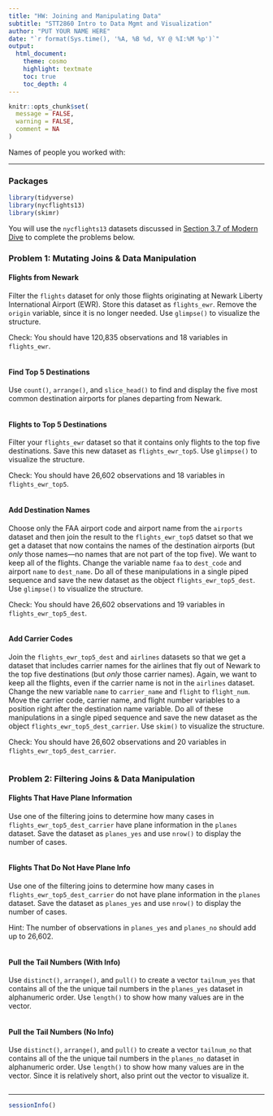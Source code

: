 ```yaml
---
title: "HW: Joining and Manipulating Data"
subtitle: "STT2860 Intro to Data Mgmt and Visualization" 
author: "PUT YOUR NAME HERE"
date: "`r format(Sys.time(), '%A, %B %d, %Y @ %I:%M %p')`"
output: 
  html_document: 
    theme: cosmo
    highlight: textmate
    toc: true
    toc_depth: 4
---
```


```r
knitr::opts_chunk$set(
  message = FALSE,
  warning = FALSE,
  comment = NA
)
```

Names of people you worked with: 

***

### Packages

```r
library(tidyverse)
library(nycflights13)
library(skimr)
```

You will use the `nycflights13` datasets discussed in [Section 3.7 of Modern Dive](https://moderndive.com/3-wrangling.html#joins) to complete the problems below.

### Problem 1: Mutating Joins & Data Manipulation

#### Flights from Newark

Filter the `flights` dataset for only those flights originating at Newark Liberty International Airport (EWR). Store this dataset as `flights_ewr`. Remove the `origin` variable, since it is no longer needed. Use `glimpse()` to visualize the structure.

Check: You should have 120,835 observations and 18 variables in `flights_ewr`.

```r

```

#### Find Top 5 Destinations

Use `count()`, `arrange()`, and `slice_head()` to find and display the five most common destination airports for planes departing from Newark.

```r

```

#### Flights to Top 5 Destinations

Filter your `flights_ewr` dataset so that it contains only flights to the top five destinations. Save this new dataset as `flights_ewr_top5`. Use `glimpse()` to visualize the structure.

Check: You should have 26,602 observations and 18 variables in `flights_ewr_top5`.

```r

```

#### Add Destination Names

Choose only the FAA airport code and airport name from the `airports` dataset and then join the result to the `flights_ewr_top5` datset so that we get a dataset that now contains the names of the destination airports (but *only* those names---no names that are not part of the top five).  We want to keep all of the flights. Change the variable name `faa` to `dest_code` and airport `name` to `dest_name`. Do all of these manipulations in a single piped sequence and save the new dataset as the object `flights_ewr_top5_dest`. Use `glimpse()` to visualize the structure.

Check: You should have 26,602 observations and 19 variables in `flights_ewr_top5_dest`.

```r

```

#### Add Carrier Codes

Join the `flights_ewr_top5_dest` and `airlines` datasets so that we get a dataset that includes carrier names for the airlines that fly out of Newark to the top five destinations (but *only* those carrier names). Again, we want to keep all the flights, even if the carrier name is not in the `airlines` dataset. Change the new variable `name` to `carrier_name` and `flight` to `flight_num`. Move the carrier code, carrier name, and flight number variables to a position right after the destination name variable. Do all of these manipulations in a single piped sequence and save the new dataset as the object `flights_ewr_top5_dest_carrier`. Use `skim()` to visualize the structure.

Check: You should have 26,602 observations and 20 variables in `flights_ewr_top5_dest_carrier`.

```r

```

### Problem 2: Filtering Joins & Data Manipulation

#### Flights That Have Plane Information

Use one of the filtering joins to determine how many cases in `flights_ewr_top5_dest_carrier` have plane information in the `planes` dataset. Save the dataset as `planes_yes` and use `nrow()` to display the number of cases.  

```r

```

#### Flights That Do Not Have Plane Info

Use one of the filtering joins to determine how many cases in `flights_ewr_top5_dest_carrier` do not have plane information in the `planes` dataset. Save the dataset as `planes_yes` and use `nrow()` to display the number of cases. 

Hint: The number of observations in `planes_yes` and `planes_no` should add up to 26,602.

```r

```

#### Pull the Tail Numbers (With Info)

Use `distinct()`, `arrange()`, and `pull()` to create a vector `tailnum_yes` that contains all of the the unique tail numbers in the `planes_yes` dataset in alphanumeric order. Use `length()` to show how many values are in the vector.

```r

```

#### Pull the Tail Numbers (No Info)

Use `distinct()`, `arrange()`, and `pull()` to create a vector `tailnum_no` that contains all of the the unique tail numbers in the `planes_no` dataset in alphanumeric order. Use `length()` to show how many values are in the vector. Since it is relatively short, also print out the vector to visualize it.

```r

```

***
```r
sessionInfo()
```

